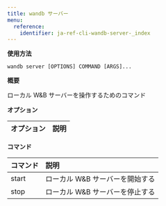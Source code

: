---
title: wandb サーバー
menu:
  reference:
    identifier: ja-ref-cli-wandb-server-_index
---

**使用方法**

`wandb server [OPTIONS] COMMAND [ARGS]...`

**概要**

ローカル W&B サーバーを操作するためのコマンド


**オプション**

| **オプション** | **説明** |
| :--- | :--- |


**コマンド**

| **コマンド** | **説明** |
| :--- | :--- |
| start | ローカル W&B サーバーを開始する |
| stop | ローカル W&B サーバーを停止する |
